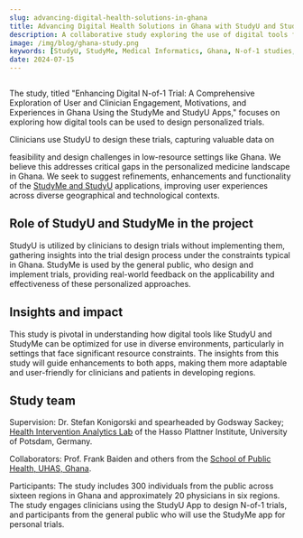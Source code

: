 ```yaml
---
slug: advancing-digital-health-solutions-in-ghana
title: Advancing Digital Health Solutions in Ghana with StudyU and StudyMe
description: A collaborative study exploring the use of digital tools for personalized trials in Ghana.
image: /img/blog/ghana-study.png
keywords: [StudyU, StudyMe, Medical Informatics, Ghana, N-of-1 studies, personalized medicine, digital health]
date: 2024-07-15
---
```



<CaptionWrapper caption="">
<Image img={ghana_study} />
</CaptionWrapper>

The study, titled "Enhancing Digital N-of-1 Trial: A Comprehensive Exploration of User and Clinician
Engagement, Motivations, and Experiences in Ghana Using the StudyMe and StudyU Apps," focuses on
exploring how digital tools can be used to design personalized trials.
<!-- truncate --> Clinicians use StudyU to design these trials, capturing valuable data on
feasibility and design challenges in low-resource settings like Ghana. We believe this addresses
critical gaps in the personalized medicine landscape in Ghana. We seek to suggest refinements,
enhancements and functionality of the [StudyMe and StudyU](https://hpi.de/lippert/projects/studyu.html)
applications, improving user experiences across diverse geographical and technological contexts.

## Role of StudyU and StudyMe in the project
StudyU is utilized by clinicians to design trials without implementing them, gathering insights into
the trial design process under the constraints typical in Ghana. StudyMe is used by the general
public, who design and implement trials, providing real-world feedback on the applicability and
effectiveness of these personalized approaches.

## Insights and impact
This study is pivotal in understanding how digital tools like StudyU and StudyMe can be optimized
for use in diverse environments, particularly in settings that face significant resource
constraints. The insights from this study will guide enhancements to both apps, making them more
adaptable and user-friendly for clinicians and patients in developing regions.

## Study team
Supervision: Dr. Stefan Konigorski and spearheaded by Godsway Sackey;
[Health Intervention Analytics Lab](https://hpi.de/lippert/senior-researcher-labs/health-intervention-analytics-lab.html)
of the Hasso Plattner Institute, University of Potsdam, Germany.

Collaborators: Prof. Frank Baiden and others from the [School of Public Health, UHAS, Ghana](https://www.uhas.edu.gh/).

Participants: The study includes 300 individuals from the public across sixteen regions in Ghana and
approximately 20 physicians in six regions. The study engages clinicians using the StudyU App to
design N-of-1 trials, and participants from the general public who will use the StudyMe app for
personal trials.
